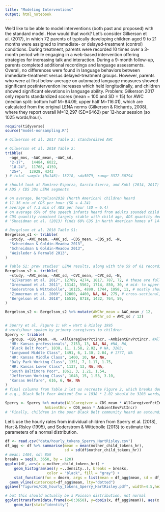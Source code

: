 ```yaml
---
title: "Modeling Interventions"
output: html_notebook
---
```



We'd like to be able to model interventions (both past and proposed) with the standard model. 
How would that work? Let's consider Gilkerson et al. (2017), in which 72 parents of typically developing children aged 9 to 21 months were assigned to immediate- or delayed-treatment (control) conditions. 
During treatment, parents were recorded 10 times over a 3-month period while engaging in a web-based intervention offering strategies for increasing talk and interaction. 
During a 9-month follow-up, parents completed additional recordings and language assessments. 
Overall, no differences were found in language behaviors between immediate-treatment versus delayed-treatment groups. 
However, parents who were at first below-average on automated language measures showed significant postintervention increases which held longitudinally, and children showed significant elevations in language ability.
Problem: Gilkerson 2017 only reports standardized scores (mean = 100 and SD = 15) for AWC (median split: bottom half M=84.09, upper half M=116.01), which are calculated from the original LENA norms (Gilkerson & Richards, 2008), where they report overall M=12,297 (SD=6462) per 12-hour session (so 1025 words/hour).

```r
require(tidyverse)
source("model-nonsampling.R")

# Gilkerson et al. 2017 Table 2: standardized AWC

# Gilkerson et al. 2018 Table 2: 
tribble(
  ~age_mos, ~AWC_mean, ~AWC_sd,
  "2-17",   14484, 6022,
  "18-24",  11768, 4159,
  "25+",   12928, 4342
) # total sample (N=146): 13218, sd=5079, range 3372-30794

# should look at Ramírez-Esparza, García-Sierra, and Kuhl (2014, 2017)
# ADS / CDS 30s LENA segments

# on average, Bergelson2018 (North American) children heard
# 11.36 min of CDS per hour (SD = 4.24)
# average of 7.3 min of ADS per hour (SD = 6.4)
# on average 65% of the speech infants heard from adults sounded child directed (SD = 0.22); varied widely, with one infant hearing only 17% CDS while another heard 100% CDS
# CDS quantity remained largely stable with child age, ADS quantity decreased with child age
# "Shneidman et al. (2013) finds 69% CDS in North American homes of 14- to 42 month olds while we find 65% on average across 3–20 months"

# Bergelson et al. 2018 Table S1: 
Bergelson_s1 <- tribble(
  ~study, ~AWC_mean, ~AWC_sd, ~CDS_mean, ~CDS_sd, ~N, 
  "Schneidman & Goldin-Meadow 2013", 
  "Schneidman & Goldin-Meadow 2013", 
  "Weisleder & Fernald 2013", 
)

# Table S2: prev studies' LENA results, along with the 59 of 61 recordings in the current dataset that are >8hrs
Bergelson_s2 <- tribble(
  ~study, ~AWC_mean, ~AWC_sd, ~CVC_mean, ~CVC_sd, ~N,
  "Gilkerson et al. 2017", 12709, 4274, 1817, 787, 72, # these are full-day recordings (12hrs)
  "Greenwood et al. 2011", 13142, 5562, 1714, 850, 30, # mid- to upper-SES; AWC range: 631-36563, CVC range: 11-5611
  "Soderstrom & Wittebolle", 10125, 4890, 1744, 1058, 11, # mostly shorter recordings (6-8hrs)
  "Zimmerman et al. 2009", 12800, 4400, NA, NA, 275, # cross-sectional; only 71 longitudinal
  "Bergelson et al. 2018", 16510, 8718, 1432, 764, 59,
)

Bergelson_s2 <- Bergelson_s2 %>% mutate(AWChr_mean = AWC_mean / 12,
                                        AWChr_sd = AWC_sd / 12)

# Sperry et al. Figure 1: HR = Hart & Risley 1995
# words/hour spoken by primary caregivers to children
Sperry <- tribble(
  ~group, ~CDS_mean, ~N, ~AllCaregiverPctIncr, ~AmbientEnvPctIncr, #AllCaregiver_mean, AmbientEnv_mean,
  "HR: Kansas professionals", 2153, 13, NA, NA, #NA, NA,
  "Black Belt Poor", 1838, 11, 1.58, 2.02, # NA, 3203,
  "Longwood Middle Class", 1491, 6, 1.30, 2.04, # 1777, NA
  "HR: Kansas Middle Class", 1400, 10, NA, NA,
  "Daly Park Working Class", 1351, 7, 1.17, 1.75,
  "HR: Kansas Lower Class", 1137, 13, NA, NA,
  "South Baltimore Poor", 1061, 3, 1.21, 1.54,
  "Jefferson Working Class", 1048, 15, 1.53, 3.10,
  "Kansas Welfare", 616, 6, NA, NA
)
# final columns from Table 2 let us recreate Figure 2, which breaks down into Primary Caregiver / All Caregivers / Ambient Environment
# e.g., Black Belt Poor Ambient Env = 1838 * 2.02 should be 3203 words/hr (as reported in text..) but is 3713..

Sperry <- Sperry %>% mutate(AllCaregiver = CDS_mean * AllCaregiverPctIncr,
                  AmbientEnv = CDS_mean * AmbientEnvPctIncr)
# "Finally, children in the poor Black Belt community heard an astounding 3,203 words per hour in their ambient environment, a 102% increase over the number of words addressed to them by their primary caregivers."
```

Let's use the hourly rates from individual children from Sperry et al. (2018), Hart & Risley (1995), and Soderstrom & Wittebolle (2013) to estimate the parameters of a normal distribution.

```r
df <- read.csv("data/hourly_tokens_Sperry_HartRisley.csv")
df_agg <- df %>% summarise(mean = mean(mother_child_tokens_hr),
                           sd = sd(df$mother_child_tokens_hr))
# mean: 1404, sd: 859
breaks = seq(0, 3650, by = 120) 
ggplot(df, aes(x = mother_child_tokens_hr)) + 
    geom_histogram(aes(y =..density..), breaks = breaks, 
                   color = "black", fill = "gray") +
    stat_function(fun = dnorm, args = list(mean = df_agg$mean, sd = df_agg$sd)) +
  geom_vline(xintercept=df_agg$mean, lty="dotted")
ggsave("figures/CDS_hourly_tokens_Sperry_HartRisley.pdf", width=4.5,height=4)

# but this should actually be a Poisson distribution, not normal
ggplot(transform(data.frame(x=0:3650), y=dpois(x, df_agg$mean)), aes(x, y)) + 
    geom_bar(stat="identity")
```


